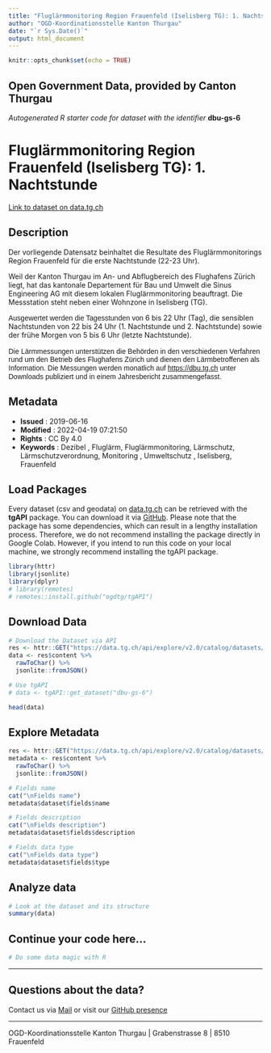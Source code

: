 ```yaml
---
title: "Fluglärmmonitoring Region Frauenfeld (Iselisberg TG): 1. Nachtstunde"
author: "OGD-Koordinationsstelle Kanton Thurgau"
date: "`r Sys.Date()`"
output: html_document
---
```


```r
knitr::opts_chunk$set(echo = TRUE)
```

## Open Government Data, provided by **Canton Thurgau**
*Autogenerated R starter code for dataset with the identifier* **dbu-gs-6**


# **Fluglärmmonitoring Region Frauenfeld (Iselisberg TG): 1. Nachtstunde**

[Link to dataset on data.tg.ch](https://data.tg.ch/explore/dataset/dbu-gs-6/information/)

## Description

<p>Der vorliegende Datensatz beinhaltet die Resultate des Fluglärmmonitorings Region Frauenfeld für die erste Nachtstunde (22-23 Uhr).  </p><p>Weil der Kanton Thurgau im An- und Abflugbereich des Flughafens Zürich liegt, hat das kantonale Departement für Bau und Umwelt die Sinus Engineering AG mit diesem lokalen Fluglärmmonitoring beauftragt. Die Messstation steht neben einer Wohnzone in Iselisberg (TG). </p><p style='margin: 0cm 0cm 12pt; background-image: initial; background-position: initial; background-size: initial; background-repeat: initial; background-attachment: initial; background-origin: initial; background-clip: initial;'><span style='font-size: 10.5pt; font-family: Arial, sans-serif;'>Ausgewertet werden die Tagesstunden von </span>6 bis 22 Uhr (Tag), <span style='font-size: 0.875rem;'>die sensiblen Nachtstunden von 22 bis 24 Uhr (1. Nachtstunde und 2. Nachtstunde) sowie der frühe Morgen von 5 bis 6 Uhr (letzte Nachtstunde).</span><o:p></o:p></p><p style='font-family: sans-serif;'></p><p><span style='font-size: 0.875rem;'><span style='font-size: 10.5pt; font-family: Arial, sans-serif;'>Die Lärmmessungen unterstützen die Behörden in den verschiedenen Verfahren rund um den Betrieb des Flughafens Zürich und dienen den Lärmbetroffenen als Information. Die Messungen werden monatlich auf </span></span><a href='https://dbu.tg.ch/downloads-services/fluglaermmonitoring.html/1452' style='font-family: sans-serif; font-size: 0.875rem; background-color: rgb(255, 255, 255);' target='_blank'>https://dbu.tg.ch</a><a href='https://dbu.tg.ch/' style='font-family: sans-serif; font-size: 0.875rem; background-color: rgb(255, 255, 255);' target='_blank'></a><span style='font-size: 0.875rem;'> </span><span style='font-size: 0.875rem; font-family: Arial, sans-serif;'>unter Downloads publiziert und in einem Jahresbericht zusammengefasst. </span><span style='font-family: inherit; font-size: 0.875rem;'> </span><br/></p>

## Metadata

- **Issued**                   : 2019-06-16
- **Modified**                 : 2022-04-19 07:21:50
- **Rights**                   : CC By 4.0
- **Keywords**                 : Dezibel , Fluglärm, Fluglärmmonitoring, Lärmschutz, Lärmschutzverordnung, Monitoring , Umweltschutz , Iselisberg, Frauenfeld 

## Load Packages

Every dataset (csv and geodata) on [data.tg.ch](https://data.tg.ch/pages/start/) can be retrieved with the **tgAPI** package. You can download it via [GitHub](https://github.com/ogdtg/tgAPI). Please note that the package has some dependencies, which can result in a lengthy installation process. Therefore, we do not recommend installing the package directly in Google Colab. However, if you intend to run this code on your local machine, we strongly recommend installing the tgAPI package.

```r
library(httr)
library(jsonlite)
library(dplyr)
# library(remotes)
# remotes::install.github("ogdtg/tgAPI")

```


## Download Data


```r
# Download the Dataset via API
res <- httr::GET("https://data.tg.ch/api/explore/v2.0/catalog/datasets/dbu-gs-6/exports/json")
data <- res$content %>%
  rawToChar() %>%
  jsonlite::fromJSON()

# Use tgAPI
# data <- tgAPI::get_dataset("dbu-gs-6")

head(data)

```


## Explore Metadata

```r

res <- httr::GET("https://data.tg.ch/api/explore/v2.0/catalog/datasets/dbu-gs-6/exports/json")
metadata <- res$content %>%
  rawToChar() %>%
  jsonlite::fromJSON()

# Fields name
cat("\nFields name")
metadata$dataset$fields$name

# Fields description
cat("\nFields description")
metadata$dataset$fields$description

# Fields data type
cat("\nFields data type")
metadata$dataset$fields$type

```


## Analyze data

```r

# Look at the dataset and its structure
summary(data)

```


## Continue your code here...


```r
# Do some data magic with R
```

------------------------------------------------------------------------

## Questions about the data?

Contact us via [Mail](mailto:ogd@tg.ch) or visit our [GitHub presence](https://github.com/ogdtg)


------------------------------------------------------------------------

OGD-Koordinationsstelle Kanton Thurgau | Grabenstrasse 8 | 8510 Frauenfeld
